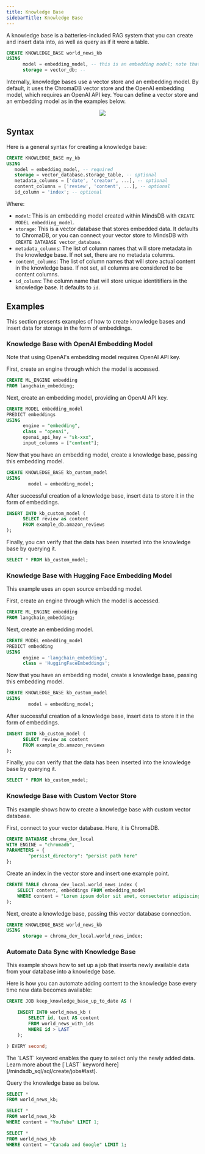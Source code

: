 ```yaml
---
title: Knowledge Base
sidebarTitle: Knowledge Base
---
```


A knowledge base is a batteries-included RAG system that you can create and insert data into, as well as query as if it were a table.

```sql
CREATE KNOWLEDGE_BASE world_news_kb
USING
      model = embedding_model, -- this is an embedding model; note that using OpenAI's embedding model requires OpenAI API key (see examples below)
      storage = vector_db; -- 
```

Internally, knowledge bases use a vector store and an embedding model. By default, it uses the ChromaDB vector store and the OpenAI embedding model, which requires an OpenAI API key. You can define a vector store and an embedding model as in the examples below.

<p align="center">
  <img src="https://docs.google.com/drawings/d/e/2PACX-1vTVmUqhoFXLF3ncL0NWwgdPjI7Hj19f-5xU8ED31ntYvlsTM3poM9zZKwcrEwzvxJrOhl2raIFKWlsp/pub?w=1342&h=681" />
</p>

## Syntax

Here is a general syntax for creating a knowledge base:

```sql
CREATE KNOWLEDGE_BASE my_kb
USING
   model = embedding_model, -- required
   storage = vector_database.storage_table, -- optional
   metadata_columns = ['date', 'creator', ...], -- optional
   content_columns = ['review', 'content', ...], -- optional
   id_column = 'index'; -- optional
```

Where:

- `model`: This is an embedding model created within MindsDB with `CREATE MODEL embedding_model`.
- `storage`: This is a vector database that stores embedded data. It defaults to ChromaDB, or you can connect your vector store to MindsDB with `CREATE DATABASE vector_database`.
- `metadata_columns`: The list of column names that will store metadata in the knowledge base. If not set, there are no metadata columns.
- `content_columns`: The list of column names that will store actual content in the knowledge base. If not set, all columns are considered to be content columns.
- `id_column`: The column name that will store unique identitifiers in the knowledge base. It defaults to `id`.

## Examples

This section presents examples of how to create knowledge bases and insert data for storage in the form of embeddings.

### Knowledge Base with OpenAI Embedding Model

Note that using OpenAI's embedding model requires OpenAI API key.

First, create an engine through which the model is accessed.

```sql
CREATE ML_ENGINE embedding
FROM langchain_embedding;
```

Next, create an embedding model, providing an OpenAI API key.

```sql
CREATE MODEL embedding_model
PREDICT embeddings
USING
      engine = "embedding",
      class = "openai",
      openai_api_key = "sk-xxx",
      input_columns = ["content"];
```

Now that you have an embedding model, create a knowledge base, passing this embedding model.

```sql
CREATE KNOWLEDGE_BASE kb_custom_model
USING
	    model = embedding_model;
```

After successful creation of a knowledge base, insert data to store it in the form of embeddings.

```sql
INSERT INTO kb_custom_model (
      SELECT review as content 
      FROM example_db.amazon_reviews
);
```

Finally, you can verify that the data has been inserted into the knowledge base by querying it.

```sql
SELECT * FROM kb_custom_model;
```

### Knowledge Base with Hugging Face Embedding Model

This example uses an open source embedding model.

First, create an engine through which the model is accessed.

```sql
CREATE ML_ENGINE embedding
FROM langchain_embedding;
```

Next, create an embedding model.

```sql
CREATE MODEL embedding_model
PREDICT embedding
USING
      engine = 'langchain_embedding',
      class = 'HuggingFaceEmbeddings';
```

Now that you have an embedding model, create a knowledge base, passing this embedding model.

```sql
CREATE KNOWLEDGE_BASE kb_custom_model
USING
	    model = embedding_model;
```

After successful creation of a knowledge base, insert data to store it in the form of embeddings.

```sql
INSERT INTO kb_custom_model (
      SELECT review as content 
      FROM example_db.amazon_reviews
);
```

Finally, you can verify that the data has been inserted into the knowledge base by querying it.

```sql
SELECT * FROM kb_custom_model;
```

### Knowledge Base with Custom Vector Store

This example shows how to create a knowledge base with custom vector database.

First, connect to your vector database. Here, it is ChromaDB.

```sql
CREATE DATABASE chroma_dev_local
WITH ENGINE = "chromadb",
PARAMETERS = {
	    "persist_directory": "persist path here"
};
```

Create an index in the vector store and insert one example point.

```sql
CREATE TABLE chroma_dev_local.world_news_index (
	SELECT content, embeddings FROM embedding_model
	WHERE content = "Lorem ipsum dolor sit amet, consectetur adipiscing elit, sed do eiusmod tempor incididunt ut labore et dolore magna aliqua. Tristique sollicitudin nibh sit amet commodo nulla. Risus sed vulputate odio ut enim blandit volutpat. Suspendisse ultrices gravida dictum fusce ut placerat orci. Eget nulla facilisi etiam dignissim diam. Aenean euismod elementum nisi quis eleifend quam. Ac placerat vestibulum lectus mauris ultrices eros in. Sed turpis tincidunt id aliquet risus feugiat in ante metus. Pellentesque habitant morbi tristique senectus et netus. Imperdiet massa tincidunt nunc pulvinar sapien et ligula. Leo in vitae turpis massa sed elementum tempus egestas. Aliquam malesuada bibendum arcu vitae elementum curabitur. Sit amet tellus cras adipiscing. Enim ut tellus elementum sagittis vitae et leo. Donec pretium vulputate sapien nec."
);
```

Next, create a knowledge base, passing this vector database connection.

```sql
CREATE KNOWLEDGE_BASE world_news_kb
USING
      storage = chroma_dev_local.world_news_index;
```

### Automate Data Sync with Knowledge Base

This example shows how to set up a job that inserts newly available data from your database into a knowledge base.

Here is how you can automate adding content to the knowledge base every time new data becomes available:

```sql
CREATE JOB keep_knowledge_base_up_to_date AS (

    INSERT INTO world_news_kb (
        SELECT id, text AS content
        FROM world_news_with_ids
        WHERE id > LAST
    );

) EVERY second;
```

<Note>
The `LAST` keyword enables the quey to select only the newly added data. Learn more about the [`LAST` keyword here](/mindsdb_sql/sql/create/jobs#last).
</Note>

Query the knowledge base as below.

```sql
SELECT *
FROM world_news_kb;

SELECT *
FROM world_news_kb
WHERE content = "YouTube" LIMIT 1;

SELECT *
FROM world_news_kb
WHERE content = "Canada and Google" LIMIT 1;
```
